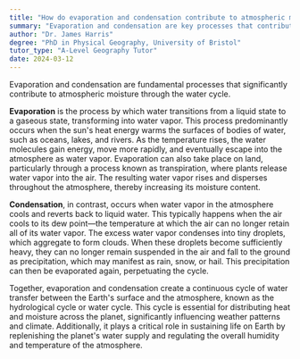 ```yaml
---
title: "How do evaporation and condensation contribute to atmospheric moisture?"
summary: "Evaporation and condensation are key processes that contribute to atmospheric moisture through the water cycle."
author: "Dr. James Harris"
degree: "PhD in Physical Geography, University of Bristol"
tutor_type: "A-Level Geography Tutor"
date: 2024-03-12
---
```


Evaporation and condensation are fundamental processes that significantly contribute to atmospheric moisture through the water cycle.

**Evaporation** is the process by which water transitions from a liquid state to a gaseous state, transforming into water vapor. This process predominantly occurs when the sun's heat energy warms the surfaces of bodies of water, such as oceans, lakes, and rivers. As the temperature rises, the water molecules gain energy, move more rapidly, and eventually escape into the atmosphere as water vapor. Evaporation can also take place on land, particularly through a process known as transpiration, where plants release water vapor into the air. The resulting water vapor rises and disperses throughout the atmosphere, thereby increasing its moisture content.

**Condensation**, in contrast, occurs when water vapor in the atmosphere cools and reverts back to liquid water. This typically happens when the air cools to its dew point—the temperature at which the air can no longer retain all of its water vapor. The excess water vapor condenses into tiny droplets, which aggregate to form clouds. When these droplets become sufficiently heavy, they can no longer remain suspended in the air and fall to the ground as precipitation, which may manifest as rain, snow, or hail. This precipitation can then be evaporated again, perpetuating the cycle.

Together, evaporation and condensation create a continuous cycle of water transfer between the Earth's surface and the atmosphere, known as the hydrological cycle or water cycle. This cycle is essential for distributing heat and moisture across the planet, significantly influencing weather patterns and climate. Additionally, it plays a critical role in sustaining life on Earth by replenishing the planet's water supply and regulating the overall humidity and temperature of the atmosphere.
    